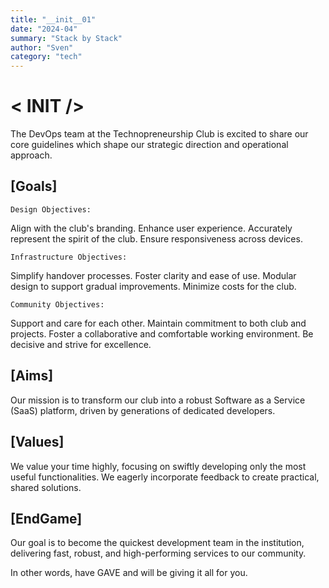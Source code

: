 ```yaml
---
title: "__init__01"
date: "2024-04"
summary: "Stack by Stack"
author: "Sven"
category: "tech"
---
```


# < **INIT** />

The DevOps team at the Technopreneurship Club is excited to share our core guidelines which shape our strategic direction and operational approach.

## [Goals]

`Design Objectives:`

Align with the club's branding.
Enhance user experience.
Accurately represent the spirit of the club.
Ensure responsiveness across devices.

`Infrastructure Objectives:`

Simplify handover processes.
Foster clarity and ease of use.
Modular design to support gradual improvements.
Minimize costs for the club.

`Community Objectives:`

Support and care for each other.
Maintain commitment to both club and projects.
Foster a collaborative and comfortable working environment.
Be decisive and strive for excellence.

## [Aims]

Our mission is to transform our club into a robust Software as a Service (SaaS) platform, driven by generations of dedicated developers.

## [Values]

We value your time highly, focusing on swiftly developing only the most useful functionalities. We eagerly incorporate feedback to create practical, shared solutions.

## [EndGame]

Our goal is to become the quickest development team in the institution, delivering fast, robust, and high-performing services to our community.

In other words, have GAVE and will be giving it all for you.